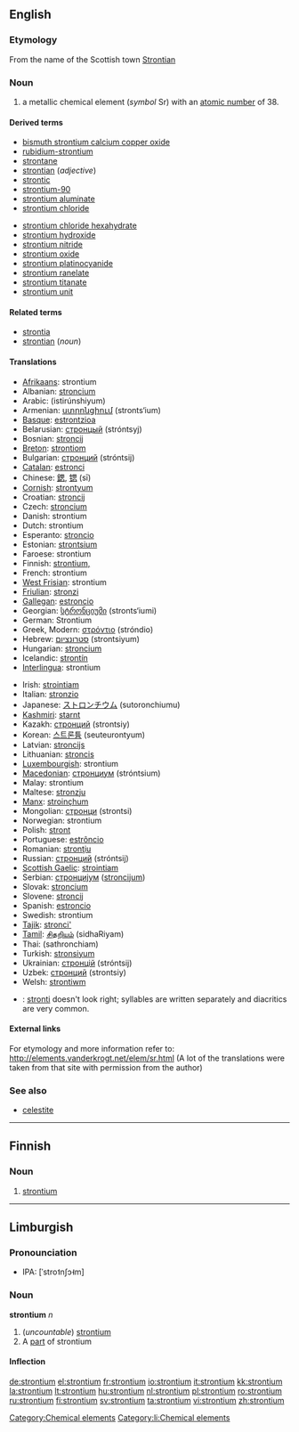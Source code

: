 {{see|Strontium}}
==English==

{{elements|Sr|rubidium|Rb|yttrium|Y}}

===Etymology===
From the name of the Scottish town [[w:Strontian|Strontian]]

===Noun===
{{en-noun|-}}
{{wikipedia}}

# a metallic chemical element (''symbol'' Sr) with an [[atomic number]] of 38.

====Derived terms====
{{top2}}
* [[bismuth strontium calcium copper oxide]]
* [[rubidium-strontium]]
* [[strontane]]
* [[strontian]] (''adjective'')
* [[strontic]]
* [[strontium-90]]
* [[strontium aluminate]]
* [[strontium chloride]]
{{mid2}}
* [[strontium chloride hexahydrate]]
* [[strontium hydroxide]]
* [[strontium nitride]]
* [[strontium oxide]]
* [[strontium platinocyanide]]
* [[strontium ranelate]]
* [[strontium titanate]]
* [[strontium unit]]
{{bottom}}

====Related terms====
* [[strontia]]
* [[strontian]] (''noun'')

====Translations====
{{top}}
* [[Afrikaans]]: strontium
* Albanian: [[stroncium]]
* Arabic: {{Arab|[[سترانشيوم]]}} (istirúnshiyum) {{m}}
* Armenian: [[ստրոնցիում]] (stronts‘ium)
* [[Basque]]: [[estrontzioa]]
* Belarusian: [[стронцый]] (stróntsyj) {{m}}
* Bosnian: [[stroncij]]
* [[Breton]]: [[strontiom]]
* Bulgarian: [[стронций]] (stróntsij) {{m}}
* [[Catalan]]: [[estronci]]
* Chinese: [[鍶]], [[锶]] (sī)
* [[Cornish]]: [[strontyum]]
* Croatian: [[stroncij]]
* Czech: [[stroncium]]
* Danish: strontium
* Dutch: strontium {{n}}
* Esperanto: [[stroncio]]
* Estonian: [[strontsium]]
* Faroese: strontium
* Finnish: [[strontium,]]
* French: strontium {{m}}
* [[West Frisian]]: strontium
* [[Friulian]]: [[stronzi]]
* [[Gallegan]]: [[estroncio]]
* Georgian: [[სტრონციუმი]] (stronts‘iumi)
* German: Strontium {{n}}
* Greek, Modern: [[στρόντιο]] (stróndio) {{n}}
* Hebrew: [[סטרונציום]] (strontsiyum)
* Hungarian: [[stroncium]]
* Icelandic: [[strontín]]
* [[Interlingua]]: strontium
{{mid}}
* Irish: [[strointiam]]
* Italian: [[stronzio]] {{m}}
* Japanese: [[ストロンチウム]] (sutoronchiumu)
* [[Kashmiri]]: [[starnt]]
* Kazakh: [[стронций]] (strontsiy)
* Korean: [[스트론튬]] (seuteurontyum)
* Latvian: [[stroncijs]]
* Lithuanian: [[stroncis]]
* [[Luxembourgish]]: strontium
* [[Macedonian]]: [[стронциум]] (stróntsium) {{m}}
* Malay: strontium
* Maltese: [[stronzju]]
* [[Manx]]: [[stroinçhum]]
* Mongolian: [[стронци]] (strontsi)
* Norwegian: strontium
* Polish: [[stront]] {{m}}
* Portuguese: [[estrôncio]] {{m}}
* Romanian: [[stronţiu]] {{n}}
* Russian: [[стронций]] (stróntsij) {{m}}
* [[Scottish Gaelic]]: [[strointiam]]
* Serbian: [[стронциjум]] ([[stroncijum]]) {{m}}
* Slovak: [[stroncium]]
* Slovene: [[stroncij]]
* Spanish: [[estroncio]] {{m}}
* Swedish: strontium
* [[Tajik]]: [[stronci']]
* [[Tamil]]: [[சிதறியம்]] (sidhaRiyam)
* Thai: {{Thai|[[สทรอนเชียม]]}} (sathronchiam)
* Turkish: [[stronsiyum]]
* Ukrainian: [[стронцiй]] (stróntsij) {{m}}
* Uzbek: [[стронций]] (strontsiy)
* Welsh: [[strontiwm]]
{{bottom}}

{{checktrans}}

* {{ttbc|Vietnamese}}: [[stronti]] doesn't look right; syllables are written separately and diacritics are very common.

====External links====
For etymology and more information refer to:
http://elements.vanderkrogt.net/elem/sr.html
(A lot of the translations were taken from that site with permission from the author)

===See also===
* [[celestite]]

[[Category:Chemical elements]]

----

==Finnish==
{{wikipedia|lang=fi}}

===Noun===
{{fi-noun}}

# {{element|lang=fi}} [[#English|strontium]]

----

== Limburgish ==
=== Pronounciation ===
* IPA: [ˈstro˦nʃɔ˧m]

=== Noun ===
'''strontium''' ''n''
# (''uncountable'') [[strontium#English|strontium]] 
# A [[part]] of strontium

==== Inflection ====
{{li-noun-um|stronti}}

[[Category:li:Chemical elements]]

[[de:strontium]]
[[el:strontium]]
[[fr:strontium]]
[[io:strontium]]
[[it:strontium]]
[[kk:strontium]]
[[la:strontium]]
[[lt:strontium]]
[[hu:strontium]]
[[nl:strontium]]
[[pl:strontium]]
[[ro:strontium]]
[[ru:strontium]]
[[fi:strontium]]
[[sv:strontium]]
[[ta:strontium]]
[[vi:strontium]]
[[zh:strontium]]